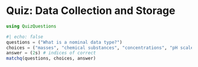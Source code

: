 # Quiz: Data Collection and Storage

```julia
using QuizQuestions
```




```julia
#| echo: false
questions = ("What is a nominal data type?")
choices = ("masses", "chemical substances", "concentrations", "pH scale") # may be more than questions
answer = (2s) # indices of correct
matchq(questions, choices, answer)
```